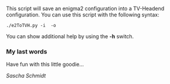 This script will save an enigma2 configuration into a TV-Headend configuration.
You can use this script with the following syntax:

 ./e2ToTVH.py -i <enigma2 source directory> -o <tv-headend configuration directory>

You can show additional help by using the '''-h''' switch.

=== My last words ===
Have fun with this little goodie...

''Sascha Schmidt''
